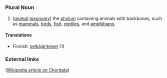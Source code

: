 =={{en}}==
===Plural Noun===
# (''[[animal]] [[taxonomy]]'') the [[phylum]] containing animals with backbones, such as [[mammal]]s, [[bird]]s, [[fish]], [[reptile]]s, and [[amphibian]]s.

====Translations====
*Finnish: [[selkäjänteiset]] (1)

===External links===
([[w:chordata|Wikipedia article on Chordata]])
